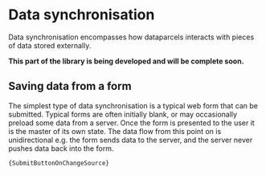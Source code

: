 
# Data synchronisation

Data synchronisation encompasses how dataparcels interacts with pieces of data stored externally.

**This part of the library is being developed and will be complete soon.**

## Saving data from a form

The simplest type of data synchronisation is a typical web form that can be submitted. Typical forms are often initially blank, or may occasionally preload some data from a server. Once the form is presented to the user it is the master of its own state. The data flow from this point on is unidirectional e.g. the form sends data to the server, and the server never pushes data back into the form.

<SubmitButtonOnChange />
<Code language="jsx">{SubmitButtonOnChangeSource}</Code>

